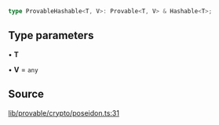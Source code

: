 ```ts
type ProvableHashable<T, V>: Provable<T, V> & Hashable<T>;
```

## Type parameters

• **T**

• **V** = `any`

## Source

[lib/provable/crypto/poseidon.ts:31](https://github.com/o1-labs/o1js/blob/081e48fe103a96db7083cdaea72a409cca3182c3/src/lib/provable/crypto/poseidon.ts#L31)
